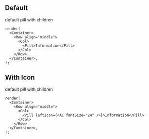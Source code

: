 
## Default

default pill with children

```tsx live
render(
  <Container>
    <Row align="middle">
      <Col>
        <Pill>Information</Pill>
      </Col>
    </Row>
  </Container>,
);
```

## With Icon

default pill with children

```tsx live
render(
  <Container>
    <Row align="middle">
      <Col>
        <Pill leftIcon={<AC fontSize="24" />}>Information</Pill>
      </Col>
    </Row>
  </Container>,
);
```
